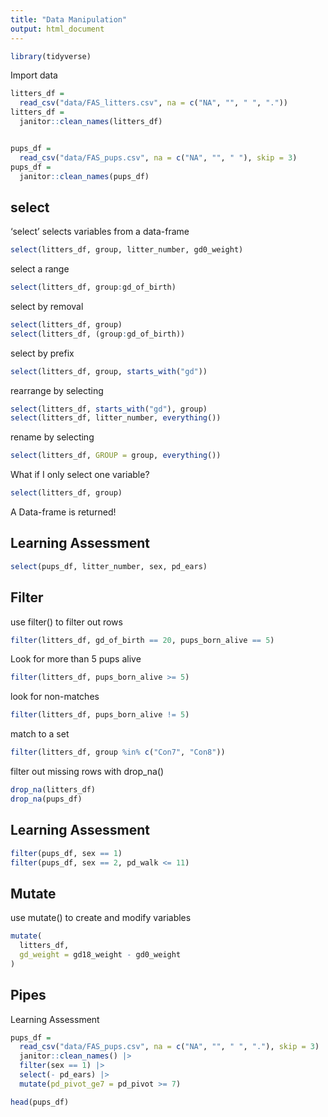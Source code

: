 ```yaml
---
title: "Data Manipulation"
output: html_document
---
```


```r
library(tidyverse)

```

Import data

```r
litters_df =
  read_csv("data/FAS_litters.csv", na = c("NA", "", " ", "."))
litters_df =
  janitor::clean_names(litters_df)


pups_df =
  read_csv("data/FAS_pups.csv", na = c("NA", "", " "), skip = 3)
pups_df =
  janitor::clean_names(pups_df)

```

## select

'select' selects variables from a data-frame

```r
select(litters_df, group, litter_number, gd0_weight)
```

select a range

```r
select(litters_df, group:gd_of_birth)
```

select by removal

```r
select(litters_df, group)
select(litters_df, (group:gd_of_birth))
```

select by prefix

```r
select(litters_df, group, starts_with("gd"))
```

rearrange by selecting

```r
select(litters_df, starts_with("gd"), group)
select(litters_df, litter_number, everything())
```

rename by selecting

```r
select(litters_df, GROUP = group, everything())
```

What if I only select one variable?

```r
select(litters_df, group)
```

A Data-frame is returned!

## Learning Assessment

```r
select(pups_df, litter_number, sex, pd_ears)
```

## Filter

use filter() to filter out rows

```r
filter(litters_df, gd_of_birth == 20, pups_born_alive == 5)
```

Look for more than 5 pups alive

```r
filter(litters_df, pups_born_alive >= 5)
```

look for non-matches

```r
filter(litters_df, pups_born_alive != 5)
```

match to a set

```r
filter(litters_df, group %in% c("Con7", "Con8"))
```

filter out missing rows with drop_na()

```r
drop_na(litters_df)
drop_na(pups_df)
```

## Learning Assessment

```r
filter(pups_df, sex == 1)
filter(pups_df, sex == 2, pd_walk <= 11)
```

## Mutate

use mutate() to create and modify variables

```r
mutate(
  litters_df,
  gd_weight = gd18_weight - gd0_weight
)
```

## Pipes

Learning Assessment

```r
pups_df =
  read_csv("data/FAS_pups.csv", na = c("NA", "", " ", "."), skip = 3) |>
  janitor::clean_names() |>
  filter(sex == 1) |>
  select(- pd_ears) |>
  mutate(pd_pivot_ge7 = pd_pivot >= 7)

head(pups_df)
```

